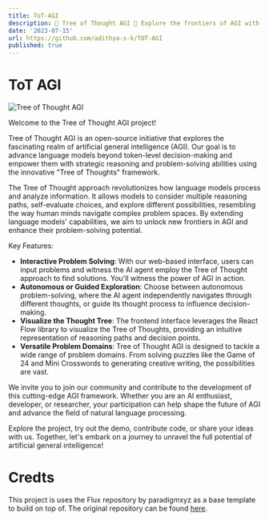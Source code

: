 ```yaml
---
title: ToT-AGI
description: 🌳 Tree of Thought AGI 🌳 Explore the frontiers of AGI with innovative "Tree of Thoughts" framework. 🚀 Enhancing language models with strategic reasoning and exploration, we empower them to solve complex problems
date: '2023-07-15'
url: https://github.com/adithya-s-k/TOT-AGI
published: true
---
```


# ToT AGI

![Tree of Thought AGI](images/tree_of_thought.jpg)

Welcome to the Tree of Thought AGI project!

Tree of Thought AGI is an open-source initiative that explores the fascinating realm of artificial general intelligence (AGI). Our goal is to advance language models beyond token-level decision-making and empower them with strategic reasoning and problem-solving abilities using the innovative "Tree of Thoughts" framework.

The Tree of Thought approach revolutionizes how language models process and analyze information. It allows models to consider multiple reasoning paths, self-evaluate choices, and explore different possibilities, resembling the way human minds navigate complex problem spaces. By extending language models' capabilities, we aim to unlock new frontiers in AGI and enhance their problem-solving potential.

Key Features:

- **Interactive Problem Solving**: With our web-based interface, users can input problems and witness the AI agent employ the Tree of Thought approach to find solutions. You'll witness the power of AGI in action.
- **Autonomous or Guided Exploration**: Choose between autonomous problem-solving, where the AI agent independently navigates through different thoughts, or guide its thought process to influence decision-making.
- **Visualize the Thought Tree**: The frontend interface leverages the React Flow library to visualize the Tree of Thoughts, providing an intuitive representation of reasoning paths and decision points.
- **Versatile Problem Domains**: Tree of Thought AGI is designed to tackle a wide range of problem domains. From solving puzzles like the Game of 24 and Mini Crosswords to generating creative writing, the possibilities are vast.

We invite you to join our community and contribute to the development of this cutting-edge AGI framework. Whether you are an AI enthusiast, developer, or researcher, your participation can help shape the future of AGI and advance the field of natural language processing.

Explore the project, try out the demo, contribute code, or share your ideas with us. Together, let's embark on a journey to unravel the full potential of artificial general intelligence!

# Credts

This project is uses the Flux repository by paradigmxyz as a base template to build on top of. The original repository can be found [here](https://github.com/paradigmxyz/flux).
